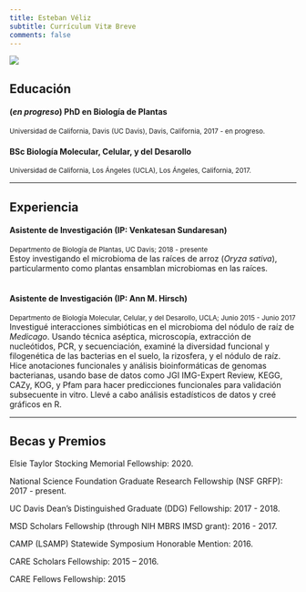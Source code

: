 ```yaml
---
title: Esteban Véliz
subtitle: Currículum Vitæ Breve
comments: false
---
```


![](/img/photo-front.png)  
  
  
## <i class="fas fa-graduation-cap"></i>Educación  
#### (*en progreso*) PhD en Biología de Plantas  
<sup> Universidad de California, Davis (UC Davis), Davis, California, 2017 - en progreso.</sup>

#### BSc Biología Molecular, Celular, y del Desarollo   
<sup> Universidad de California, Los Ángeles (UCLA), Los Ángeles, California, 2017.</sup>

---

## <i class="fas fa-flask"></i> Experiencia
#### Asistente de Investigación (IP: Venkatesan Sundaresan)  
<sup>Departmento de Biología de Plantas, UC Davis; 2018 - presente </sup>  
Estoy investigando el microbioma de las raíces de arroz (_Oryza sativa_), particularmento como plantas ensamblan microbiomas en las raíces.  
&nbsp;  

#### Asistente de Investigación (IP: Ann M. Hirsch)    
<sup> Departmento de Biología Molecular, Celular, y del Desarollo, UCLA;  Junio 2015 - Junio 2017 </sup>  
Investigué interacciones simbióticas en el microbioma del nódulo de raíz de _Medicago_. Usando técnica aséptica, microscopía, extracción de nucleótidos, PCR, y secuenciación, examiné la diversidad funcional y filogenética de las bacterias en el suelo, la rizosfera, y el nódulo de raíz. Hice anotaciones funcionales y análisis bioinformáticas de genomas bacterianas, usando base de datos como JGI IMG-Expert Review, KEGG, CAZy, KOG, y Pfam para hacer predicciones funcionales para validación subsecuente in vitro. Llevé a cabo análisis estadísticos de datos y creé gráficos en R.  

---

## <i class="fas fa-award"></i> Becas y Premios

Elsie Taylor Stocking Memorial Fellowship: 2020.

National Science Foundation Graduate Research Fellowship (NSF GRFP): 2017 - present. 

UC Davis Dean’s Distinguished Graduate (DDG) Fellowship: 2017 - 2018.  

MSD Scholars Fellowship (through NIH MBRS IMSD grant): 2016 - 2017.  

CAMP (LSAMP) Statewide Symposium Honorable Mention: 2016.  

CARE Scholars Fellowship: 2015 – 2016.  

CARE Fellows Fellowship: 2015  
